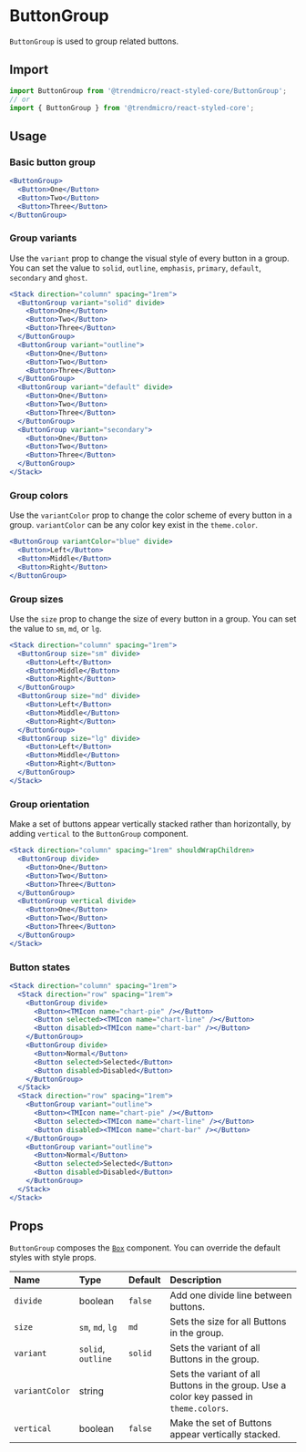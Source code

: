 # ButtonGroup

`ButtonGroup` is used to group related buttons.

## Import

```js
import ButtonGroup from '@trendmicro/react-styled-core/ButtonGroup';
// or
import { ButtonGroup } from '@trendmicro/react-styled-core';
```

## Usage

### Basic button group

```jsx
<ButtonGroup>
  <Button>One</Button>
  <Button>Two</Button>
  <Button>Three</Button>
</ButtonGroup>
```

### Group variants

Use the `variant` prop to change the visual style of every button in a group. You can set the value to `solid`, `outline`, `emphasis`, `primary`, `default`, `secondary` and `ghost`.

```jsx
<Stack direction="column" spacing="1rem">
  <ButtonGroup variant="solid" divide>
    <Button>One</Button>
    <Button>Two</Button>
    <Button>Three</Button>
  </ButtonGroup>
  <ButtonGroup variant="outline">
    <Button>One</Button>
    <Button>Two</Button>
    <Button>Three</Button>
  </ButtonGroup>
  <ButtonGroup variant="default" divide>
    <Button>One</Button>
    <Button>Two</Button>
    <Button>Three</Button>
  </ButtonGroup>
  <ButtonGroup variant="secondary">
    <Button>One</Button>
    <Button>Two</Button>
    <Button>Three</Button>
  </ButtonGroup>
</Stack>
```

### Group colors

Use the `variantColor` prop to change the color scheme of every button in a group. `variantColor` can be any color key exist in the `theme.color`.

```jsx
<ButtonGroup variantColor="blue" divide>
  <Button>Left</Button>
  <Button>Middle</Button>
  <Button>Right</Button>
</ButtonGroup>
```

### Group sizes

Use the `size` prop to change the size of every button in a group. You can set the value to `sm`, `md`, or `lg`.

```jsx
<Stack direction="column" spacing="1rem">
  <ButtonGroup size="sm" divide>
    <Button>Left</Button>
    <Button>Middle</Button>
    <Button>Right</Button>
  </ButtonGroup>
  <ButtonGroup size="md" divide>
    <Button>Left</Button>
    <Button>Middle</Button>
    <Button>Right</Button>
  </ButtonGroup>
  <ButtonGroup size="lg" divide>
    <Button>Left</Button>
    <Button>Middle</Button>
    <Button>Right</Button>
  </ButtonGroup>
</Stack>
```

### Group orientation

Make a set of buttons appear vertically stacked rather than horizontally, by adding `vertical` to the `ButtonGroup` component.

```jsx
<Stack direction="column" spacing="1rem" shouldWrapChildren>
  <ButtonGroup divide>
    <Button>One</Button>
    <Button>Two</Button>
    <Button>Three</Button>
  </ButtonGroup>
  <ButtonGroup vertical divide>
    <Button>One</Button>
    <Button>Two</Button>
    <Button>Three</Button>
  </ButtonGroup>
</Stack>
```

### Button states

```jsx
<Stack direction="column" spacing="1rem">
  <Stack direction="row" spacing="1rem">
    <ButtonGroup divide>
      <Button><TMIcon name="chart-pie" /></Button>
      <Button selected><TMIcon name="chart-line" /></Button>
      <Button disabled><TMIcon name="chart-bar" /></Button>
    </ButtonGroup>
    <ButtonGroup divide>
      <Button>Normal</Button>
      <Button selected>Selected</Button>
      <Button disabled>Disabled</Button>
    </ButtonGroup>
  </Stack>
  <Stack direction="row" spacing="1rem">
    <ButtonGroup variant="outline">
      <Button><TMIcon name="chart-pie" /></Button>
      <Button selected><TMIcon name="chart-line" /></Button>
      <Button disabled><TMIcon name="chart-bar" /></Button>
    </ButtonGroup>
    <ButtonGroup variant="outline">
      <Button>Normal</Button>
      <Button selected>Selected</Button>
      <Button disabled>Disabled</Button>
    </ButtonGroup>
  </Stack>
</Stack>
```

## Props

`ButtonGroup` composes the [`Box`](./box) component. You can override the default styles with style props.

| Name | Type | Default | Description |
| :--- | :--- | :------ | :---------- |
| `divide` | boolean | `false` | Add one divide line between buttons. |
| `size` | `sm`, `md`, `lg` | `md` | Sets the size for all Buttons in the group. |
| `variant` | `solid`, `outline` | `solid` | Sets the variant of all Buttons in the group. |
| `variantColor` | string | | Sets the variant of all Buttons in the group. Use a color key passed in `theme.colors`. |
| `vertical` | boolean | `false` | Make the set of Buttons appear vertically stacked. |
